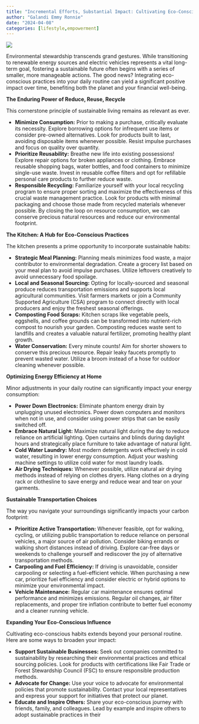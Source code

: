 ```yaml
---
title: "Incremental Efforts, Substantial Impact: Cultivating Eco-Conscious Habits for a Sustainable Future"
author: "Galandi Emmy Ronnie"
date: "2024-04-08"
categories: [lifestyle,empowerment]
---
```


![](habits.jpg)



Environmental stewardship transcends grand gestures. While transitioning to renewable energy sources and electric vehicles represents a vital long-term goal, fostering a sustainable future often begins with a series of smaller, more manageable actions. The good news?  Integrating eco-conscious practices into your daily routine can yield a significant positive impact over time, benefiting both the planet and your financial well-being.

**The Enduring Power of Reduce, Reuse, Recycle**

This cornerstone principle of sustainable living remains as relevant as ever.

+ **Minimize Consumption:**  Prior to making a purchase, critically evaluate its necessity. Explore borrowing options for infrequent use items or consider pre-owned alternatives.  Look for products built to last, avoiding disposable items whenever possible. Resist impulse purchases and focus on quality over quantity.
+ **Prioritize Reusability:** Breathe new life into existing possessions! Explore repair options for broken appliances or clothing. Embrace reusable shopping bags, water bottles, and food containers to minimize single-use waste. Invest in reusable coffee filters and opt for refillable personal care products to further reduce waste.
+ **Responsible Recycling:** Familiarize yourself with your local recycling program to ensure proper sorting and maximize the effectiveness of this crucial waste management practice.  Look for products with minimal packaging and choose those made from recycled materials whenever possible. By closing the loop on resource consumption, we can conserve precious natural resources and reduce our environmental footprint.

**The Kitchen: A Hub for Eco-Conscious Practices**

The kitchen presents a prime opportunity to incorporate sustainable habits:

+ **Strategic Meal Planning:**  Planning meals minimizes food waste, a major contributor to environmental degradation. Create a grocery list based on your meal plan to avoid impulse purchases. Utilize leftovers creatively to avoid unnecessary food spoilage.
+ **Local and Seasonal Sourcing:**  Opting for locally-sourced and seasonal produce reduces transportation emissions and supports local agricultural communities. Visit farmers markets or join a Community Supported Agriculture (CSA) program to connect directly with local producers and enjoy the freshest seasonal offerings.
+ **Composting Food Scraps:**  Kitchen scraps like vegetable peels, eggshells, and coffee grounds can be transformed into nutrient-rich compost to nourish your garden. Composting reduces waste sent to landfills and creates a valuable natural fertilizer, promoting healthy plant growth.
+ **Water Conservation:** Every minute counts! Aim for shorter showers to conserve this precious resource. Repair leaky faucets promptly to prevent wasted water. Utilize a broom instead of a hose for outdoor cleaning whenever possible.

**Optimizing Energy Efficiency at Home**

Minor adjustments in your daily routine can significantly impact your energy consumption:

+ **Power Down Electronics:**  Eliminate phantom energy drain by unplugging unused electronics.  Power down computers and monitors when not in use, and consider using power strips that can be easily switched off.
+ **Embrace Natural Light:**  Maximize natural light during the day to reduce reliance on artificial lighting. Open curtains and blinds during daylight hours and strategically place furniture to take advantage of natural light.
+ **Cold Water Laundry:**  Most modern detergents work effectively in cold water, resulting in lower energy consumption.  Adjust your washing machine settings to utilize cold water for most laundry loads.
+ **Air Drying Techniques:** Whenever possible, utilize natural air drying methods instead of relying on clothes dryers. Hang clothes on a drying rack or clothesline to save energy and reduce wear and tear on your garments.

**Sustainable Transportation Choices**

The way you navigate your surroundings significantly impacts your carbon footprint:

+ **Prioritize Active Transportation:**  Whenever feasible, opt for walking, cycling, or utilizing public transportation to reduce reliance on personal vehicles, a major source of air pollution. Consider biking errands or walking short distances instead of driving. Explore car-free days or weekends to challenge yourself and rediscover the joy of alternative transportation methods.
+ **Carpooling and Fuel Efficiency:** If driving is unavoidable, consider carpooling or selecting a fuel-efficient vehicle. When purchasing a new car, prioritize fuel efficiency and consider electric or hybrid options to minimize your environmental impact.
+ **Vehicle Maintenance:** Regular car maintenance ensures optimal performance and minimizes emissions.  Regular oil changes, air filter replacements, and proper tire inflation contribute to better fuel economy and a cleaner running vehicle.

**Expanding Your Eco-Conscious Influence**

Cultivating eco-conscious habits extends beyond your personal routine.  Here are some ways to broaden your impact:

+ **Support Sustainable Businesses:** Seek out companies committed to sustainability by researching their environmental practices and ethical sourcing policies.  Look for products with certifications like Fair Trade or Forest Stewardship Council (FSC) to ensure responsible production methods.
+ **Advocate for Change:**  Use your voice to advocate for environmental policies that promote sustainability. Contact your local representatives and express your support for initiatives that protect our planet.
+ **Educate and Inspire Others:** Share your eco-conscious journey with friends, family, and colleagues.  Lead by example and inspire others to adopt sustainable practices in their
